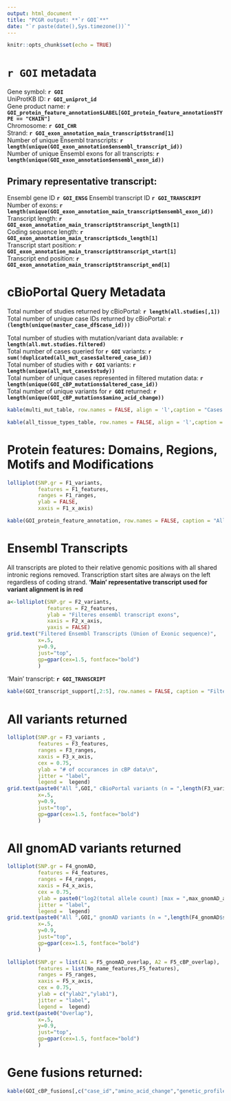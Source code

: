 ```yaml
---
output: html_document
title: "PCGR output: **`r GOI`**"
date: "`r paste(date(),Sys.timezone())`"
---
```


```r
knitr::opts_chunk$set(echo = TRUE)
```

#  `r GOI` metadata 
Gene symbol: **`r GOI`**  
UniProtKB ID: **`r GOI_uniprot_id`**  
Gene product name: **`r GOI_protein_feature_annotation$LABEL[GOI_protein_feature_annotation$TYPE == "CHAIN"]`**  
Chromosome: **`r GOI_CHR`**  
Strand: **`r GOI_exon_annotation_main_transcript$strand[1]`**  
Number of unique Ensembl transcripts: **`r length(unique(GOI_exon_annotation$ensembl_transcript_id))`**  
Number of unique Ensembl exons for all transcripts: **`r length(unique(GOI_exon_annotation$ensembl_exon_id))`**  

## Primary representative transcript:
Ensembl gene ID **`r GOI_ENSG`** 
Ensembl transcript ID **`r GOI_TRANSCRIPT`**  
Number of exons: **`r length(unique(GOI_exon_annotation_main_transcript$ensembl_exon_id))`**  
Transcript length: **`r GOI_exon_annotation_main_transcript$transcript_length[1]`**  
Coding sequence length: **`r GOI_exon_annotation_main_transcript$cds_length[1]`**  
Transcript start position: **`r GOI_exon_annotation_main_transcript$transcript_start[1]`**  
Transcript end position: **`r GOI_exon_annotation_main_transcript$transcript_end[1]`**  

# cBioPortal Query Metadata

Total number of studies returned by cBioPortal: **`r length(all.studies[,1])`**  
Total number of unique case IDs returned by cBioPortal: **`r (length(unique(master_case_df$case_id)))`**  

Total number of studies with mutation/variant data available:  **`r length(all.mut.studies.filtered)`**  
Total number of cases queried for **`r GOI`** variants: **`r sum(!duplicated(all_mut_cases$altered_case_id))`**  
Total number of studies with **`r GOI`** variants: **`r length(unique(all_mut_cases$study))`**  
Total number of unique cases represented in filtered mutation data: **`r length(unique(GOI_cBP_mutations$altered_case_id))`**  
Total number of unique variants for **`r GOI`** returned:  **`r length(unique(GOI_cBP_mutations$amino_acid_change))`**  

```r
kable(multi_mut_table, row.names = FALSE, align = 'l',caption = "Cases with multiple variants")
```

```r
kable(all_tissue_types_table, row.names = FALSE, align = 'l',caption = "Tissue types in all cases") #fix duplicates
```

# Protein features: Domains, Regions, Motifs and Modifications

```r

lolliplot(SNP.gr = F1_variants,
          features = F1_features,
          ranges = F1_ranges,
          ylab = FALSE,
          xaxis = F1_x_axis)

```


```r
kable(GOI_protein_feature_annotation, row.names = FALSE, caption = "All features (minus variants and sequence conflicts)")
```


# Ensembl Transcripts

All transcripts are ploted to their relative genomic positions with all shared intronic regions removed. Transcription start sites are always on the left regardless of coding strand. **'Main' representative transcript used for variant alignment is in red**  
```r
a<-lolliplot(SNP.gr = F2_variants,
             features = F2_features,
             ylab = "Filteres ensembl transcript exons",
             xaxis = F2_x_axis,
             yaxis = FALSE)
grid.text("Filtered Ensembl Transcripts (Union of Exonic sequence)",
          x=.5,
          y=0.9,
          just="top", 
          gp=gpar(cex=1.5, fontface="bold")
          )
```

'Main' transcript: **`r GOI_TRANSCRIPT`**

```r
kable(GOI_transcript_support[,2:5], row.names = FALSE, caption = "Filtered transcripts returned by ensemble with support annotations")
```

# All variants returned

```r
lolliplot(SNP.gr = F3_variants ,
          features = F3_features, 
          ranges = F3_ranges, 
          xaxis = F3_x_axis,
          cex = 0.75,
          ylab = "# of occurances in cBP data\n",
          jitter = "label",
          legend =  legend)
grid.text(paste0("All ",GOI," cBioPortal variants (n = ",length(F3_variants$score),")"),
          x=.5,
          y=0.9,
          just="top", 
          gp=gpar(cex=1.5, fontface="bold")
          )
```

# All gnomAD variants returned

```r
lolliplot(SNP.gr = F4_gnomAD,
          features = F4_features, 
          ranges = F4_ranges, 
          xaxis = F4_x_axis,
          cex = 0.75,
          ylab = paste0("log2(total allele count) [max = ",max_gnomAD_allele_count,"]\n"),
          jitter = "label",
          legend =  legend)
grid.text(paste0("All ",GOI," gnomAD variants (n = ",length(F4_gnomAD$score),")"),
          x=.5,
          y=0.9,
          just="top", 
          gp=gpar(cex=1.5, fontface="bold")
          )
```

```r
lolliplot(SNP.gr = list(A1 = F5_gnomAD_overlap, A2 = F5_cBP_overlap),
          features = list(No_name_features,F5_features),
          ranges = F5_ranges, 
          xaxis = F5_x_axis,
          cex = 0.75,
          ylab = c("ylab2","ylab1"),
          jitter = "label",
          legend =  legend)
grid.text(paste0("Overlap"),
          x=.5,
          y=0.9,
          just="top", 
          gp=gpar(cex=1.5, fontface="bold")
          )
```

# Gene fusions returned:

```r
kable(GOI_cBP_fusions[,c("case_id","amino_acid_change","genetic_profile_id")], row.names = FALSE)
```
